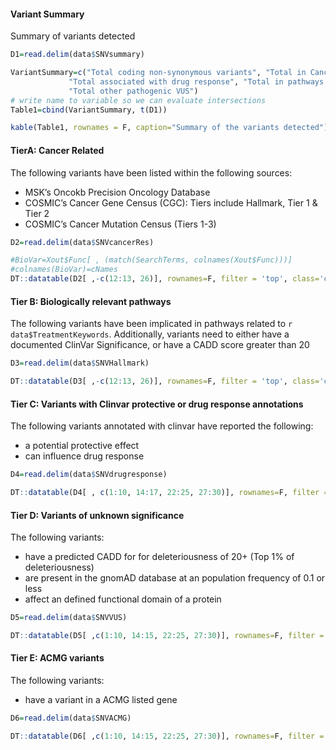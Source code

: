 #### Variant Summary

Summary of variants detected

```r
D1=read.delim(data$SNVsummary)

VariantSummary=c("Total coding non-synonymous variants", "Total in Cancer Gene Census",
             "Total associated with drug response", "Total in pathways of interest",
             "Total other pathogenic VUS")
# write name to variable so we can evaluate intersections
Table1=cbind(VariantSummary, t(D1))

kable(Table1, rownames = F, caption="Summary of the variants detected")
```

#### TierA: Cancer Related

The following variants have been listed within the following sources:

* MSK's Oncokb Precision Oncology Database
* COSMIC's Cancer Gene Census (CGC): Tiers include Hallmark, Tier 1 & Tier 2 
* COSMIC's Cancer Mutation Census (Tiers 1-3) 

```r
D2=read.delim(data$SNVcancerRes)

#BioVar=Xout$Func[ , (match(SearchTerms, colnames(Xout$Func)))]
#colnames(BioVar)=cNames
DT::datatable(D2[ ,-c(12:13, 26)], rownames=F, filter = 'top', class='cell-border stripe',extensions="Buttons", options=list(dom="Bfrtip",scoller = TRUE, pageLength = 5,  buttons=c(I('colvis'),'csv', 'excel'), columnDefs = list(list(visible=FALSE, targets=c(1:3, 5:7,12,15:17, 22:24)))))
```


#### Tier B: Biologically relevant pathways

The following variants have been implicated in pathways related to `r data$TreatmentKeywords`.
Additionally, variants need to either have a documented ClinVar Significance, or have a CADD score greater than 20

```r
D3=read.delim(data$SNVHallmark)

DT::datatable(D3[ ,-c(12:13, 26)], rownames=F, filter = 'top', class='cell-border stripe',extensions="Buttons", options=list(dom="Bfrtip",scoller = TRUE, pageLength = 10,  buttons=c(I('colvis'),'csv', 'excel'), columnDefs = list(list(visible=FALSE, targets=c(1:3, 5:7,12,15:17, 22:24)))))

```

#### Tier C: Variants with Clinvar protective or drug response annotations

The following variants annotated with clinvar have reported the following:

* a potential protective effect
* can influence drug response

```r
D4=read.delim(data$SNVdrugresponse)

DT::datatable(D4[ , c(1:10, 14:17, 22:25, 27:30)], rownames=F, filter = 'top', class='cell-border stripe',extensions="Buttons", options=list(dom="Bfrtip",scoller = TRUE, pageLength = 5,  buttons=c(I('colvis'),'csv', 'excel'), columnDefs = list(list(visible=FALSE, targets=c(1:3, 5:7,12,15, 17:21)))))
```

#### Tier D: Variants of unknown significance

The following variants:

* have a predicted CADD for for deleteriousness of 20+ (Top 1\% of deleteriousness)
* are present in the gnomAD database at an population frequency of 0.1 or less
* affect an defined functional domain of a protein

```r
D5=read.delim(data$SNVVUS)

DT::datatable(D5[ ,c(1:10, 14:15, 22:25, 27:30)], rownames=F, filter = 'top', class='cell-border stripe',extensions="Buttons", options=list(dom="Bfrtip",scoller = TRUE, pageLength = 5,  buttons=c(I('colvis'),'csv', 'excel'), columnDefs = list(list(visible=FALSE, targets=c(1:3, 5:7, 12, 14:17)))))
```

#### Tier E: ACMG variants

The following variants:

* have a variant in a ACMG listed gene 

```r
D6=read.delim(data$SNVACMG)

DT::datatable(D6[ ,c(1:10, 14:15, 22:25, 27:30)], rownames=F, filter = 'top', class='cell-border stripe',extensions="Buttons", options=list(dom="Bfrtip",scoller = TRUE, pageLength = 5,  buttons=c(I('colvis'),'csv', 'excel'), columnDefs = list(list(visible=FALSE, targets=c(1:3, 5:7, 12, 14:17)))))
```


